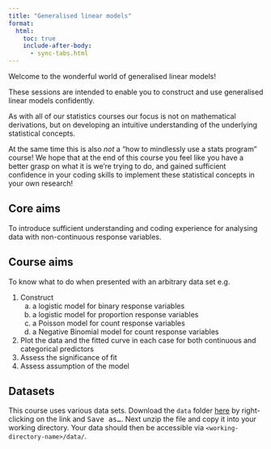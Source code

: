```yaml
---
title: "Generalised linear models"
format:
  html:
    toc: true
    include-after-body:
      - sync-tabs.html
---
```


Welcome to the wonderful world of generalised linear models!

These sessions are intended to enable you to construct and use generalised linear models confidently.

As with all of our statistics courses our focus is not on mathematical derivations, but on developing an intuitive understanding of the underlying statistical concepts.

At the same time this is also *not* a "how to mindlessly use a stats program" course! We hope that at the end of this course you feel like you have a better grasp on what it is we're trying to do, and gained sufficient confidence in your coding skills to implement these statistical concepts in your own research!

## Core aims

To introduce sufficient understanding and coding experience for analysing data with non-continuous response variables.

::: callout-note
## Course aims

To know what to do when presented with an arbitrary data set e.g.

1.  Construct
    a.  a logistic model for binary response variables
    b.  a logistic model for proportion response variables
    c.  a Poisson model for count response variables
    d.  a Negative Binomial model for count response variables
2.  Plot the data and the fitted curve in each case for both continuous and categorical predictors
3.  Assess the significance of fit
4.  Assess assumption of the model
:::

## Datasets {#index-datasets}

This course uses various data sets. Download the `data` folder [here](data.zip) by right-clicking on the link and <kbd>Save as...</kbd>. Next unzip the file and copy it into your working directory. Your data should then be accessible via `<working-directory-name>/data/`.
